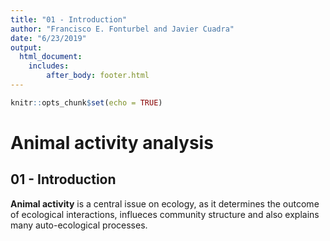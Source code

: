 ```yaml
---
title: "01 - Introduction"
author: "Francisco E. Fonturbel and Javier Cuadra"
date: "6/23/2019"
output: 
  html_document:
    includes:
        after_body: footer.html
---
```


```r
knitr::opts_chunk$set(echo = TRUE)
```

# Animal activity analysis

## 01 - Introduction

**Animal activity** is a central issue on ecology, as it determines the outcome of ecological interactions, influeces community structure and also explains many auto-ecological processes.

```r


```


